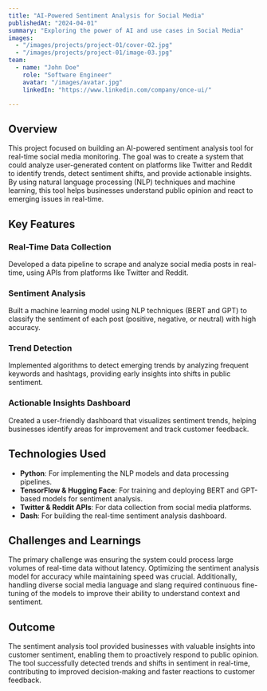```yaml
---
title: "AI-Powered Sentiment Analysis for Social Media"
publishedAt: "2024-04-01"
summary: "Exploring the power of AI and use cases in Social Media"
images:
  - "/images/projects/project-01/cover-02.jpg"
  - "/images/projects/project-01/image-03.jpg"
team:
  - name: "John Doe"
    role: "Software Engineer"
    avatar: "/images/avatar.jpg"
    linkedIn: "https://www.linkedin.com/company/once-ui/"

---
```


## Overview

This project focused on building an AI-powered sentiment analysis tool for real-time social media monitoring. The goal was to create a system that could analyze user-generated content on platforms like Twitter and Reddit to identify trends, detect sentiment shifts, and provide actionable insights. By using natural language processing (NLP) techniques and machine learning, this tool helps businesses understand public opinion and react to emerging issues in real-time.

## Key Features

### Real-Time Data Collection
Developed a data pipeline to scrape and analyze social media posts in real-time, using APIs from platforms like Twitter and Reddit.

### Sentiment Analysis
Built a machine learning model using NLP techniques (BERT and GPT) to classify the sentiment of each post (positive, negative, or neutral) with high accuracy.

### Trend Detection
Implemented algorithms to detect emerging trends by analyzing frequent keywords and hashtags, providing early insights into shifts in public sentiment.

### Actionable Insights Dashboard
Created a user-friendly dashboard that visualizes sentiment trends, helping businesses identify areas for improvement and track customer feedback.

## Technologies Used

- **Python**: For implementing the NLP models and data processing pipelines.
- **TensorFlow & Hugging Face**: For training and deploying BERT and GPT-based models for sentiment analysis.
- **Twitter & Reddit APIs**: For data collection from social media platforms.
- **Dash**: For building the real-time sentiment analysis dashboard.

## Challenges and Learnings

The primary challenge was ensuring the system could process large volumes of real-time data without latency. Optimizing the sentiment analysis model for accuracy while maintaining speed was crucial. Additionally, handling diverse social media language and slang required continuous fine-tuning of the models to improve their ability to understand context and sentiment.

## Outcome

The sentiment analysis tool provided businesses with valuable insights into customer sentiment, enabling them to proactively respond to public opinion. The tool successfully detected trends and shifts in sentiment in real-time, contributing to improved decision-making and faster reactions to customer feedback.
